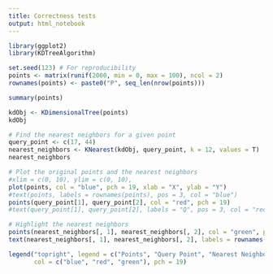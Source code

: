 ```yaml
---
title: Correctness tests
output: html_notebook
---
```


```r
library(ggplot2)
library(KDTreeAlgorithm)
```


```r
set.seed(123) # For reproducibility
points <- matrix(runif(2000, min = 0, max = 100), ncol = 2)
rownames(points) <- paste0("P", seq_len(nrow(points)))

summary(points)
```

```r
kdObj <- KDimensionalTree(points)
kdObj
```

```r
# Find the nearest neighbors for a given point
query_point <- c(17, 44)
nearest_neighbors <- KNearest(kdObj, query_point, k = 12, values = T)
nearest_neighbors
```

```r
# Plot the original points and the nearest neighbors
#xlim = c(0, 10), ylim = c(0, 10), 
plot(points, col = "blue", pch = 19, xlab = "X", ylab = "Y")
#text(points, labels = rownames(points), pos = 3, col = "blue")
points(query_point[1], query_point[2], col = "red", pch = 19)
#text(query_point[1], query_point[2], labels = "Q", pos = 3, col = "red")

# Highlight the nearest neighbors
points(nearest_neighbors[, 1], nearest_neighbors[, 2], col = "green", pch = 19)
text(nearest_neighbors[, 1], nearest_neighbors[, 2], labels = rownames(nearest_neighbors), pos = 3, col = "green")

legend("topright", legend = c("Points", "Query Point", "Nearest Neighbors"), 
       col = c("blue", "red", "green"), pch = 19)
```

